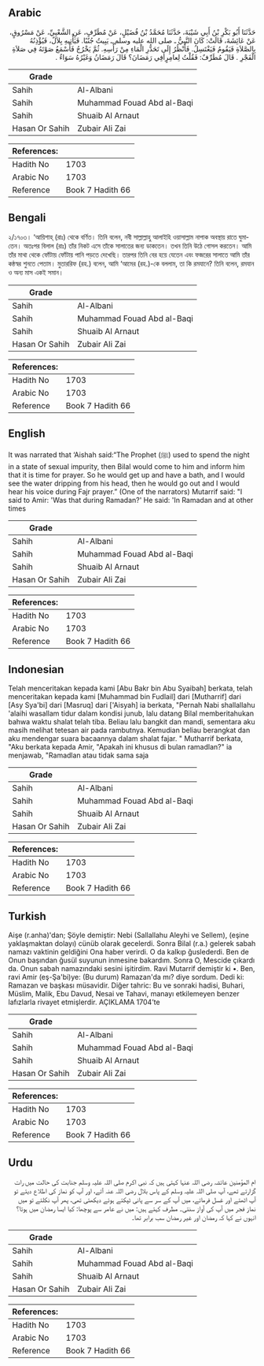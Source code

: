 ## Arabic


<div dir="rtl" lang="ar" style={{fontSize:'larger',backgroundColor:'#f8f9fa',padding:20}}>
حَدَّثَنَا أَبُو بَكْرِ بْنُ أَبِي شَيْبَةَ، حَدَّثَنَا مُحَمَّدُ بْنُ فُضَيْلٍ، عَنْ مُطَرِّفٍ، عَنِ الشَّعْبِيِّ، عَنْ مَسْرُوقٍ، عَنْ عَائِشَةَ، قَالَتْ: كَانَ النَّبِيُّ ـ صلى الله عليه وسلم ـ يَبِيتُ جُنُبًا. فَيَأْتِيهِ بِلاَلٌ، فَيُؤْذِنُهُ بِالصَّلاَةِ فَيَقُومُ فَيَغْتَسِلُ. فَأَنْظُرُ إِلَى تَحَدُّرِ الْمَاءِ مِنْ رَأْسِهِ. ثُمَّ يَخْرُجُ فَأَسْمَعُ صَوْتَهُ فِي صَلاَةِ الْفَجْرِ ‏.‏ قَالَ مُطَرِّفٌ: فَقُلْتُ لِعامِرٍأفِي رَمَضَانَ؟ قَالَ رَمَضَانُ وَغَيْرُهُ سَوَاءٌ ‏.‏
</div>
<div style={{backgroundColor:'#f8f9fa',padding:20, marginBottom: 10}}><table> <thead> <tr> <th>Grade</th> <th></th> </tr> </thead> <tbody> <tr><td>Sahih</td><td>Al-Albani</td></tr><tr><td>Sahih</td><td>Muhammad Fouad Abd al-Baqi</td></tr><tr><td>Sahih</td><td>Shuaib Al Arnaut</td></tr><tr><td>Hasan Or Sahih</td><td>Zubair Ali Zai</td></tr></tbody></table><table> <thead> <tr> <th>References:</th> <th></th> </tr> </thead> <tbody><tr><td>Hadith No</td><td>1703</td></tr><tr><td>Arabic No</td><td>1703</td></tr><tr><td>Reference</td><td>Book 7 Hadith 66</td></tr></tbody></table></div>

## Bengali


<div dir="ltr" lang="bn" style={{fontSize:'larger',backgroundColor:'#f8f9fa',padding:20}}>
২/১৭০৩। ‘আয়িশাহ্ (রাঃ) থেকে বর্ণিত। তিনি বলেন, নবী সাল্লাল্লাহু আলাইহি ওয়াসাল্লাম নাপাক অবস্থায় রাতে ঘুমাতেন। অতঃপর বিলাল (রাঃ) তাঁর নিকট এসে তাঁকে সালাতের জন্য ডাকতেন। তখন তিনি উঠে গোসল করতেন। আমি তাঁর মাথা থেকে ফোঁটায় ফোঁটায় পানি পড়তে দেখেছি। তারপর তিনি বের হয়ে যেতেন এবং ফজরের সালাতে আমি তাঁর কন্ঠস্বর শুনতে পেতাম। মুতাররিফ (রহ.) বলেন, আমি ‘আমের (রহ.)-কে বললাম, তা কি রমযানে? তিনি বলেন, রমযান ও অন্য মাস একই সমান।
</div>
<div style={{backgroundColor:'#f8f9fa',padding:20, marginBottom: 10}}><table> <thead> <tr> <th>Grade</th> <th></th> </tr> </thead> <tbody> <tr><td>Sahih</td><td>Al-Albani</td></tr><tr><td>Sahih</td><td>Muhammad Fouad Abd al-Baqi</td></tr><tr><td>Sahih</td><td>Shuaib Al Arnaut</td></tr><tr><td>Hasan Or Sahih</td><td>Zubair Ali Zai</td></tr></tbody></table><table> <thead> <tr> <th>References:</th> <th></th> </tr> </thead> <tbody><tr><td>Hadith No</td><td>1703</td></tr><tr><td>Arabic No</td><td>1703</td></tr><tr><td>Reference</td><td>Book 7 Hadith 66</td></tr></tbody></table></div>

## English


<div dir="ltr" lang="en" style={{fontSize:'larger',backgroundColor:'#f8f9fa',padding:20}}>
It was narrated that ‘Aishah said:“The Prophet (ﷺ) used to spend the night in a state of sexual impurity, then Bilal would come to him and inform him that it is time for prayer. So he would get up and have a bath, and I would see the water dripping from his head, then he would go out and I would hear his voice during Fajr prayer.” (One of the narrators) Mutarrif said: "I said to Amir: 'Was that during Ramadan?' He said: 'In Ramadan and at other times
</div>
<div style={{backgroundColor:'#f8f9fa',padding:20, marginBottom: 10}}><table> <thead> <tr> <th>Grade</th> <th></th> </tr> </thead> <tbody> <tr><td>Sahih</td><td>Al-Albani</td></tr><tr><td>Sahih</td><td>Muhammad Fouad Abd al-Baqi</td></tr><tr><td>Sahih</td><td>Shuaib Al Arnaut</td></tr><tr><td>Hasan Or Sahih</td><td>Zubair Ali Zai</td></tr></tbody></table><table> <thead> <tr> <th>References:</th> <th></th> </tr> </thead> <tbody><tr><td>Hadith No</td><td>1703</td></tr><tr><td>Arabic No</td><td>1703</td></tr><tr><td>Reference</td><td>Book 7 Hadith 66</td></tr></tbody></table></div>

## Indonesian


<div dir="ltr" lang="id" style={{fontSize:'larger',backgroundColor:'#f8f9fa',padding:20}}>
Telah menceritakan kepada kami [Abu Bakr bin Abu Syaibah] berkata, telah menceritakan kepada kami [Muhammad bin Fudlail] dari [Mutharrif] dari [Asy Sya'bi] dari [Masruq] dari ['Aisyah] ia berkata, "Pernah Nabi shallallahu 'alaihi wasallam tidur dalam kondisi junub, lalu datang Bilal memberitahukan bahwa waktu shalat telah tiba. Beliau lalu bangkit dan mandi, sementara aku masih melihat tetesan air pada rambutnya. Kemudian beliau berangkat dan aku mendengar suara bacaannya dalam shalat fajar. " Mutharrif berkata, "Aku berkata kepada Amir, "Apakah ini khusus di bulan ramadlan?" ia menjawab, "Ramadlan atau tidak sama saja
</div>
<div style={{backgroundColor:'#f8f9fa',padding:20, marginBottom: 10}}><table> <thead> <tr> <th>Grade</th> <th></th> </tr> </thead> <tbody> <tr><td>Sahih</td><td>Al-Albani</td></tr><tr><td>Sahih</td><td>Muhammad Fouad Abd al-Baqi</td></tr><tr><td>Sahih</td><td>Shuaib Al Arnaut</td></tr><tr><td>Hasan Or Sahih</td><td>Zubair Ali Zai</td></tr></tbody></table><table> <thead> <tr> <th>References:</th> <th></th> </tr> </thead> <tbody><tr><td>Hadith No</td><td>1703</td></tr><tr><td>Arabic No</td><td>1703</td></tr><tr><td>Reference</td><td>Book 7 Hadith 66</td></tr></tbody></table></div>

## Turkish


<div dir="ltr" lang="tr" style={{fontSize:'larger',backgroundColor:'#f8f9fa',padding:20}}>
Aişe (r.anha)'dan; Şöyle demiştir: Nebi (Sallallahu Aleyhi ve Sellem), (eşine yaklaşmaktan dolayı) cünüb olarak gecelerdi. Sonra Bilal (r.a.) gelerek sabah namazı vaktinin geldiğini Ona haber verirdi. O da kalkıp ğuslederdi. Ben de Onun başından ğusül suyunun inmesine bakardım. Sonra O, Mescide çıkardı da. Onun sabah namazındaki sesini işitirdim. Ravi Mutarrif demiştir ki •. Ben, ravi Amir (eş-Şa'bi)ye: (Bu durum) Ramazan'da mı? diye sordum. Dedi ki: Ramazan ve başkası müsavidir. Diğer tahric: Bu ve sonraki hadisi, Buhari, Müslim, Malik, Ebu Davud, Nesai ve Tahavi, manayı etkilemeyen benzer lafızlarla rivayet etmişlerdir. AÇIKLAMA 1704’te
</div>
<div style={{backgroundColor:'#f8f9fa',padding:20, marginBottom: 10}}><table> <thead> <tr> <th>Grade</th> <th></th> </tr> </thead> <tbody> <tr><td>Sahih</td><td>Al-Albani</td></tr><tr><td>Sahih</td><td>Muhammad Fouad Abd al-Baqi</td></tr><tr><td>Sahih</td><td>Shuaib Al Arnaut</td></tr><tr><td>Hasan Or Sahih</td><td>Zubair Ali Zai</td></tr></tbody></table><table> <thead> <tr> <th>References:</th> <th></th> </tr> </thead> <tbody><tr><td>Hadith No</td><td>1703</td></tr><tr><td>Arabic No</td><td>1703</td></tr><tr><td>Reference</td><td>Book 7 Hadith 66</td></tr></tbody></table></div>

## Urdu


<div dir="rtl" lang="ur" style={{fontSize:'larger',backgroundColor:'#f8f9fa',padding:20}}>
ام المؤمنین عائشہ رضی اللہ عنہا کہتی ہیں کہ نبی اکرم صلی اللہ علیہ وسلم جنابت کی حالت میں رات گزارتے تھے، آپ صلی اللہ علیہ وسلم کے پاس بلال رضی اللہ عنہ آتے، اور آپ کو نماز کی اطلاع دیتے تو آپ اٹھتے اور غسل فرماتے، میں آپ کے سر سے پانی ٹپکتے ہوئے دیکھتی تھی، پھر آپ نکلتے تو میں نماز فجر میں آپ کی آواز سنتی۔ مطرف کہتے ہیں: میں نے عامر سے پوچھا: کیا ایسا رمضان میں ہوتا؟ انہوں نے کہا کہ رمضان اور غیر رمضان سب برابر تھا۔
</div>
<div style={{backgroundColor:'#f8f9fa',padding:20, marginBottom: 10}}><table> <thead> <tr> <th>Grade</th> <th></th> </tr> </thead> <tbody> <tr><td>Sahih</td><td>Al-Albani</td></tr><tr><td>Sahih</td><td>Muhammad Fouad Abd al-Baqi</td></tr><tr><td>Sahih</td><td>Shuaib Al Arnaut</td></tr><tr><td>Hasan Or Sahih</td><td>Zubair Ali Zai</td></tr></tbody></table><table> <thead> <tr> <th>References:</th> <th></th> </tr> </thead> <tbody><tr><td>Hadith No</td><td>1703</td></tr><tr><td>Arabic No</td><td>1703</td></tr><tr><td>Reference</td><td>Book 7 Hadith 66</td></tr></tbody></table></div>